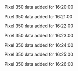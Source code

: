 Pixel 350 data added for 16:20:00

Pixel 350 data added for 16:21:00

Pixel 350 data added for 16:22:00

Pixel 350 data added for 16:23:00

Pixel 350 data added for 16:24:00

Pixel 350 data added for 16:25:00

Pixel 350 data added for 16:26:00

